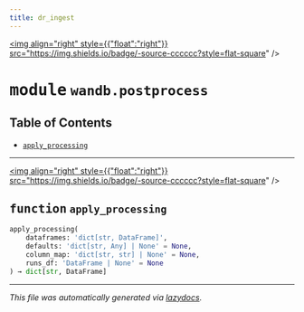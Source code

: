 ```yaml
---
title: dr_ingest
---
```


<a href="https://github.com/drothermel/dr_ingest/blob/main/src/dr_ingest/wandb/postprocess.py"><img align="right" style={{"float":"right"}} src="https://img.shields.io/badge/-source-cccccc?style=flat-square" /></a>

# <kbd>module</kbd> `wandb.postprocess`



## Table of Contents
- [`apply_processing`](./dr_ingest.wandb.postprocess#function-apply-processing)



---

<a href="https://github.com/drothermel/dr_ingest/blob/main/src/dr_ingest/wandb/postprocess.py#L12"><img align="right" style={{"float":"right"}} src="https://img.shields.io/badge/-source-cccccc?style=flat-square" /></a>

## <kbd>function</kbd> `apply_processing`

```python
apply_processing(
    dataframes: 'dict[str, DataFrame]',
    defaults: 'dict[str, Any] | None' = None,
    column_map: 'dict[str, str] | None' = None,
    runs_df: 'DataFrame | None' = None
) → dict[str, DataFrame]
```







---

_This file was automatically generated via [lazydocs](https://github.com/ml-tooling/lazydocs)._
